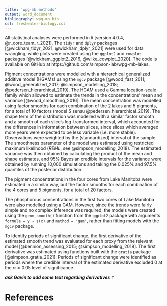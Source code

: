 ```yaml
---
title: 'wpg-mb methods'
output: word_document
bibliography: wpg-mb.bib
csl: freshwater-biology.csl
---
```


All statistical analyses were performed in `R` [version 4.0.4, @r_core_team_r_2021]. The `tidyr` and `dplyr` packages [@wickham_tidyr_2021, @wickham_dplyr_2021] were used for data wrangling, while plots were created using the `ggplot2` and `cowplot` packages [@wickham_ggplot2_2016, @wilke_cowplot_2020]. The code is available on GitHub at https://github.com/simpson-lab/wpg-mb-lakes.

Pigment concentrations were modelled with a hierarchical generalized additive model (HGAMs) using the `mgcv` package [@wood_fast_2011; @wood_generalized_2017; @simpson_modelling_2018; @pedersen_hierarchical_2019]. The HGAM used a Gamma location-scale family which allowed to estimate the trends in the concentrations' mean and variance [@wood_smoothing_2016]. The mean concentration was modelled using factor smooths for each combination of the 2 lakes and 5 pigments, for a total of 10 factors (model *S* sensu @pedersen_hierarchical_2019). The shape term of the distribution was modelled with a similar factor smooth and a smooth of each slice's log-transformed interval, which accounted for the differences in information between slices, since slices which averaged more years were expected to be less variable (i.e. more stable). Observations were weighted by the (standardized) interval of the sample. The smoothness parameter of the model was estimated using restricted maximum likelihood (*REML*, see @simpson_modelling_2018). The estimated variance was then obtained by calculating the product of the mean and shape estimates, and 95% Bayesian credible intervals for the variance were obtained by running 10,000 simulations and taking the 0.025% and 97.5% quantiles of the posterior distribution.

The pigment concentrations in the four cores from Lake Manitoba were estimated in a similar way, but the factor smooths for each combination of the 4 cores and 5 pigments, for a total of 20 factors.

The phosphorous concentrations in the first two cores of Lake Manitoba were also modelled using a GAM. However, since the trends were fairly simple and no complex inference was required, the models were created using the `geom_smooth()` function from the `ggplot2` package with arguments `formula = y ~ s(x)` and `method = 'gam'`, rather than fitting models with the `mgcv` package.

To identify periods of significant change, the first derivative of the estimated smooth trend was evaluated for each proxy from the relevant model [@bennion_assessing_2015; @simpson_modelling_2018]. The first derivative was estimated using functions built with the `gratia` package [@simpson_gratia_2021]. Periods of significant change were identified as periods where the credible interval of the estimated derivative excluded 0 at the $\alpha = 0.05$ level of significance.

***ask Gavin to add some text regarding derivatives*** $\uparrow$

# References
